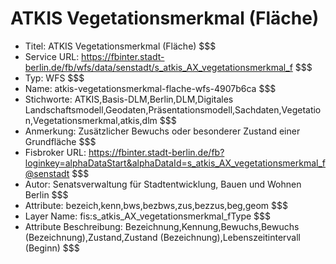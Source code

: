 # ATKIS Vegetationsmerkmal (Fläche)
- Titel: ATKIS Vegetationsmerkmal (Fläche) $$$
- Service URL: https://fbinter.stadt-berlin.de/fb/wfs/data/senstadt/s_atkis_AX_vegetationsmerkmal_f $$$
- Typ: WFS $$$
- Name: atkis-vegetationsmerkmal-flache-wfs-4907b6ca $$$
- Stichworte: ATKIS,Basis-DLM,Berlin,DLM,Digitales Landschaftsmodell,Geodaten,Präsentationsmodell,Sachdaten,Vegetation,Vegetationsmerkmal,atkis,dlm $$$
- Anmerkung: Zusätzlicher Bewuchs oder besonderer Zustand einer Grundfläche $$$
- Fisbroker URL: https://fbinter.stadt-berlin.de/fb?loginkey=alphaDataStart&alphaDataId=s_atkis_AX_vegetationsmerkmal_f@senstadt $$$
- Autor: Senatsverwaltung für Stadtentwicklung, Bauen und Wohnen Berlin $$$
- Attribute: bezeich,kenn,bws,bezbws,zus,bezzus,beg,geom $$$
- Layer Name: fis:s_atkis_AX_vegetationsmerkmal_fType $$$
- Attribute Beschreibung: Bezeichnung,Kennung,Bewuchs,Bewuchs (Bezeichnung),Zustand,Zustand (Bezeichnung),Lebenszeitintervall (Beginn) $$$
